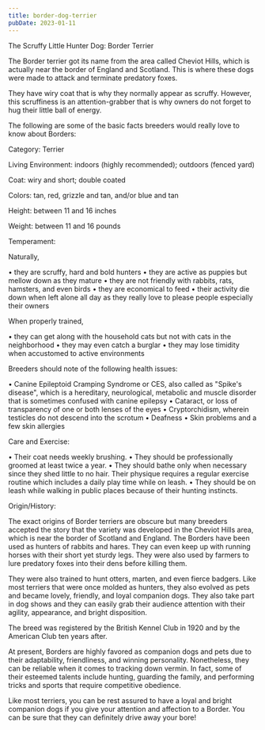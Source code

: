 ```yaml
---
title: border-dog-terrier
pubDate: 2023-01-11
---
```


The Scruffy Little Hunter Dog: Border Terrier 

The Border terrier got its name from the area called Cheviot Hills, which is actually near the border of England and Scotland. This is where these dogs were made to attack and terminate predatory foxes. 

They have wiry coat that is why they normally appear as scruffy. However, this scruffiness is an attention-grabber that is why owners do not forget to hug their little ball of energy.

The following are some of the basic facts breeders would really love to know about Borders:

Category: Terrier

Living Environment: indoors (highly recommended); outdoors (fenced yard)

Coat: wiry and short; double coated
 
Colors: tan, red, grizzle and tan, and/or blue and tan

Height: between 11 and 16 inches

Weight: between 11 and 16 pounds

Temperament: 

Naturally, 

•	they are scruffy, hard and bold hunters
•	they are active as puppies but mellow down as they mature
•	they are not friendly with rabbits, rats, hamsters, and even birds
•	they are economical to feed
•	their activity die down when left alone all day as they really love to please people especially their owners

When properly trained,

•	they can get along with the household cats but not with cats in the neighborhood
•	they may even catch a burglar
•	they may lose timidity when accustomed to active environments

Breeders should note of the following health issues: 

•	   Canine Epileptoid Cramping Syndrome or CES, also called as "Spike's disease", which is a hereditary, neurological, metabolic and muscle disorder that is sometimes confused with canine epilepsy
•	   Cataract, or loss of transparency of one or both lenses of the eyes 
•	   Cryptorchidism, wherein testicles do not descend into the scrotum
•	   Deafness
•	   Skin problems and a few skin allergies

Care and Exercise: 

•	Their coat needs weekly brushing.
•	They should be professionally groomed at least twice a year.
•	They should bathe only when necessary since they shed little to no hair. Their physique requires a regular exercise routine which includes a daily play time while on leash.
•	They should be on leash while walking in public places because of their hunting instincts. 

Origin/History:

The exact origins of Border terriers are obscure but many breeders accepted the story that the variety was developed in the Cheviot Hills area, which is near the border of Scotland and England. The Borders have been used as hunters of rabbits and hares. They can even keep up with running horses with their short yet sturdy legs. They were also used by farmers to lure predatory foxes into their dens before killing them.

They were also trained to hunt otters, marten, and even fierce badgers. Like most terriers that were once molded as hunters, they also evolved as pets and became lovely, friendly, and loyal companion dogs. They also take part in dog shows and they can easily grab their audience attention with their agility, appearance, and bright disposition.
 
The breed was registered by the British Kennel Club in 1920 and by the American Club ten years after.

At present, Borders are highly favored as companion dogs and pets due to their adaptability, friendliness, and winning personality. Nonetheless, they can be reliable when it comes to tracking down vermin. In fact, some of their esteemed talents include hunting, guarding the family, and performing tricks and sports that require competitive obedience.

Like most terriers, you can be rest assured to have a loyal and bright companion dogs if you give your attention and affection to a Border. You can be sure that they can definitely drive away your bore!